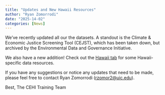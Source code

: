 ```yaml
---
title: "Updates and New Hawaii Resources"
author: "Ryan Zomorrodi"
date: "2025-14-02"
categories: [News]
---
```


We've recently updated all our the datasets. A standout is the Climate & Economic Justice Screening Tool (CEJST), which has been taken down, but archived by the Environmental Data and Governance Initiative.

We also have a new addition! Check out the [Hawaii tab](../../hawaii.qmd) for some Hawaii-specific data resources.

If you have any suggestions or notice any updates that need to be made, please feel free to contact Ryan Zomorrodi ([rzomor2\@uic.edu](mailto:rzomor2@uic.edu)).

Best, The CEHI Training Team